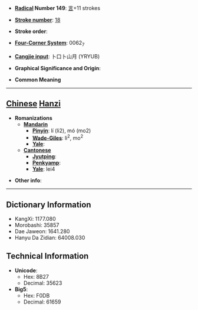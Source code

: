 * '''[[Wiktionary:Chinese radical index| Radical]] Number 149''': [[Wiktionary:Chinese radical index 言|言]]+11 strokes

* '''[[Wiktionary:Chinese total strokes index|Stroke number]]''': [[Wiktionary:Chinese total strokes index 18|18]]

* '''Stroke order''': 

* '''[[Wiktionary:Chinese four corner index|Four-Corner System]]''': 0062<sub>7</sub>

* '''[[Wiktionary:Chinese Cangjie index|Cangjie input]]''': 卜口卜山月 (YRYUB)

* '''Graphical Significance and Origin''': 

* '''Common Meaning'''

----

== [[Chinese]] [[Hanzi]] ==

* '''Romanizations'''
** '''[[Mandarin]]'''
*** '''[[Pinyin]]''': lí (li2), mó (mo2)
*** '''[[Wade-Giles]]''': li<sup>2</sup>, mo<sup>2</sup>
*** '''[[Yale]]''': 
** '''[[Cantonese]]'''
*** '''[[Jyutping]]''':
*** '''[[Penkyamp]]''': 
*** '''[[Yale]]''': lei4

* '''Other info''': 

----

== Dictionary Information ==

* KangXi: 1177.080
* Morobashi: 35857
* Dae Jaweon: 1641.280
* Hanyu Da Zidian: 64008.030

== Technical Information ==

* '''Unicode''':
** Hex: 8B27
** Decimal: 35623
* '''Big5''':
** Hex: F0DB
** Decimal: 61659